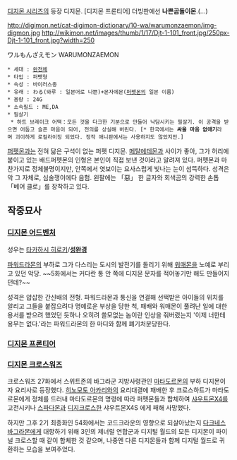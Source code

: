 [[디지몬 시리즈]]의 등장 디지몬. [디지몬 프론티어] 더빙판에선 '''나쁜곰돌이몬'''.(...)

http://digimon.net/cat-digimon-dictionary/10-wa/warumonzaemon/img-digmon.jpg http://wikimon.net/images/thumb/1/17/Djt-1-101_front.jpg/250px-Djt-1-101_front.jpg?width=250

ワルもんざえモン WARUMONZAEMON

 * 세대 : [[완전체]]
 * 타입 : 퍼펫형
 * 속성 : 바이러스종
 * 유래 : わる(와루 : 일본어로 나쁜)+몬자에몬([[퍼펫몬]]의 일본 이름)
 * 용량 : 24G
 * 소속필드 : ME,DA
 * 필살기
  * 하트 브레이크 어택：모든 것을 다크한 기분으로 만들어 낙담시키는 필살기. 이 공격을 받으면 어둡고 슬픈 마음이 되어, 전의를 상실해 버린다. [* 한국에서는 '''싸울 마음 없애기'''라며 괴이하게 로컬라이징 되었다. 정작 애니판에서는 사용하지도 않았지만.]

[[퍼펫몬]]과는 전혀 닮은 구석이 없는 퍼펫 디지몬. [[메탈에테몬]]과 사이가 좋아, 그가 허리에 붙이고 있는 배드퍼펫몬의 인형은 본인이 직접 보낸 것이라고 알려져 있다. 퍼펫몬과 마찬가지로 정체불명이지만, 안쪽에서 엿보이는 요사스럽게 빛나는 눈이 섬뜩하다. 성격은 악 그 자체로, 심술쟁이에다 음험. 왼팔에는 「惡」 한 글자와 회색곰의 강력한 손톱 「베어 클로」를 장착하고 있다.

== 작중묘사 ==
=== [[디지몬 어드벤처]] ===
성우는 [[타카하시 히로키]]/'''[[성완경]]'''

[[파워드라몬]]의 부하로 그가 다스리는 도시의 발전기를 돌리기 위해 [[워매몬]]을 노예로 부리고 있던 악당. ~~5화에서는 커다란 통 안 쪽에 디지몬 문자를 적어놓기만 해도 만들어지던데?~~

성격은 얍삽한 간신배의 전형. 파워드라몬과 통신을 연결해 선택받은 아이들의 위치를 알리고 그들을 붙잡으려다 명예로운 부상을 당한 척, 패배와 워매몬이 풀려난 일에 대한 용서를 받으려 했었던 듯하나 오히려 쓸모없는 놈이란 인상을 줘버렸는지 '이제 너한테 용무는 없다.'라는 파워드라몬의 한 마디와 함께 폐기처분당한다.

=== [[디지몬 프론티어]] ===
=== [[디지몬 크로스워즈]] ===
크로스워즈 27화에서 스위트존의 바그라군 지방사령관인 [[마타도르몬]]의 부하 디지몬이자 요리사로 등장했다. [[히노모토 아카리]]와의 요리대결에 패배한 후 크로스하트가 마타도르몬에게 정체를 드러내 마타도르몬의 명령에 따라 퍼펫몬들과 합체하여 [[샤우트몬X4]]를 고전시키나 [[스파다몬]]과 [[디지크로스]]한 샤우트몬X4S 에게 패해 사망했다. 

하지만 그후 2기 최종화인 54화에서는 코드크라운의 영향으로 되살아났는지 [[다크네스바그라몬]]에게 대항하기 위해 3인의 제너럴 연합군과 디지털 월드의 모든 디지몬이 파이널 크로스할 때 같이 합체한 것 같으며, 나중엔 다른 디지몬들과 함께 디지털 월드로 귀환하는 모습을 보여주었다.
